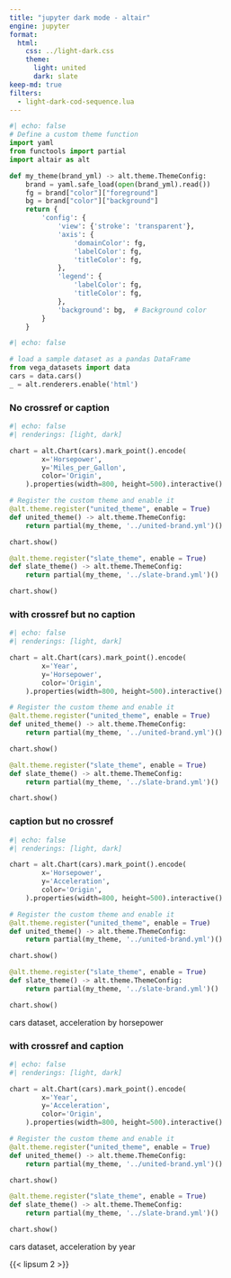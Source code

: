 ```yaml
---
title: "jupyter dark mode - altair"
engine: jupyter
format:
  html:
    css: ../light-dark.css
    theme:
      light: united
      dark: slate
keep-md: true
filters:
  - light-dark-cod-sequence.lua
---
```



```python
#| echo: false
# Define a custom theme function
import yaml
from functools import partial
import altair as alt

def my_theme(brand_yml) -> alt.theme.ThemeConfig:
    brand = yaml.safe_load(open(brand_yml).read())
    fg = brand["color"]["foreground"]
    bg = brand["color"]["background"]
    return {
        'config': {
            'view': {'stroke': 'transparent'},
            'axis': {
                'domainColor': fg,
                'labelColor': fg,
                'titleColor': fg,
            },
            'legend': {
                'labelColor': fg,
                'titleColor': fg,
            },
            'background': bg,  # Background color
        }
    }
```

```python
#| echo: false

# load a sample dataset as a pandas DataFrame
from vega_datasets import data
cars = data.cars()
_ = alt.renderers.enable('html')

```

### No crossref or caption

```python
#| echo: false
#| renderings: [light, dark]

chart = alt.Chart(cars).mark_point().encode(
        x='Horsepower',
        y='Miles_per_Gallon',
        color='Origin',
    ).properties(width=800, height=500).interactive()

# Register the custom theme and enable it
@alt.theme.register("united_theme", enable = True)
def united_theme() -> alt.theme.ThemeConfig:
    return partial(my_theme, '../united-brand.yml')()

chart.show()

@alt.theme.register("slate_theme", enable = True)
def slate_theme() -> alt.theme.ThemeConfig:
    return partial(my_theme, '../slate-brand.yml')()

chart.show()

```


### with crossref but no caption

::: {#fig-altair-hp-year}

```python
#| echo: false
#| renderings: [light, dark]

chart = alt.Chart(cars).mark_point().encode(
        x='Year',
        y='Horsepower',
        color='Origin',
    ).properties(width=800, height=500).interactive()

# Register the custom theme and enable it
@alt.theme.register("united_theme", enable = True)
def united_theme() -> alt.theme.ThemeConfig:
    return partial(my_theme, '../united-brand.yml')()

chart.show()

@alt.theme.register("slate_theme", enable = True)
def slate_theme() -> alt.theme.ThemeConfig:
    return partial(my_theme, '../slate-brand.yml')()

chart.show()

```

:::

### caption but no crossref

::: {}

```python
#| echo: false
#| renderings: [light, dark]

chart = alt.Chart(cars).mark_point().encode(
        x='Horsepower',
        y='Acceleration',
        color='Origin',
    ).properties(width=800, height=500).interactive()

# Register the custom theme and enable it
@alt.theme.register("united_theme", enable = True)
def united_theme() -> alt.theme.ThemeConfig:
    return partial(my_theme, '../united-brand.yml')()

chart.show()

@alt.theme.register("slate_theme", enable = True)
def slate_theme() -> alt.theme.ThemeConfig:
    return partial(my_theme, '../slate-brand.yml')()

chart.show()

```

cars dataset, acceleration by horsepower
:::

### with crossref and caption


::: {#fig-altair-cars-acc-year}

```python
#| echo: false
#| renderings: [light, dark]

chart = alt.Chart(cars).mark_point().encode(
        x='Year',
        y='Acceleration',
        color='Origin',
    ).properties(width=800, height=500).interactive()

# Register the custom theme and enable it
@alt.theme.register("united_theme", enable = True)
def united_theme() -> alt.theme.ThemeConfig:
    return partial(my_theme, '../united-brand.yml')()

chart.show()

@alt.theme.register("slate_theme", enable = True)
def slate_theme() -> alt.theme.ThemeConfig:
    return partial(my_theme, '../slate-brand.yml')()

chart.show()

```

cars dataset, acceleration by year
:::

{{< lipsum 2 >}}